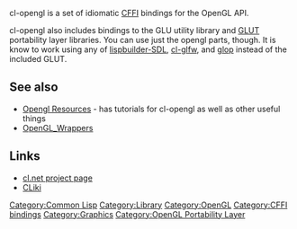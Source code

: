 cl-opengl is a set of idiomatic [[CFFI]] bindings for the OpenGL API.

cl-opengl also includes bindings to the GLU utility library and [[GLUT]] portability layer libraries. You can use just the opengl parts, though. It is know to work using any of [[lispbuilder-SDL]], [[cl-glfw]], and [[glop]] instead of the included GLUT.

== See also == 
* [[Opengl Resources]] - has tutorials for cl-opengl as well as other useful things
* [[OpenGL_Wrappers]]

== Links ==
* [http://common-lisp.net/project/cl-opengl/ cl.net project page]
* [http://www.cliki.net/cl-opengl CLiki]

[[Category:Common Lisp]]
[[Category:Library]]
[[Category:OpenGL]]
[[Category:CFFI bindings]]
[[Category:Graphics]]
[[Category:OpenGL Portability Layer]]